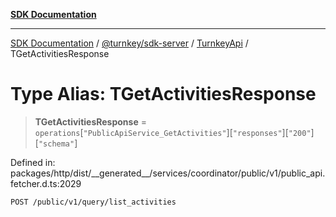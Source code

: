 [**SDK Documentation**](../../../../../README.mdx)

***

[SDK Documentation](../../../../../packages.mdx) / [@turnkey/sdk-server](../../../README.mdx) / [TurnkeyApi](../README.mdx) / TGetActivitiesResponse

# Type Alias: TGetActivitiesResponse

> **TGetActivitiesResponse** = `operations`\[`"PublicApiService_GetActivities"`\]\[`"responses"`\]\[`"200"`\]\[`"schema"`\]

Defined in: packages/http/dist/\_\_generated\_\_/services/coordinator/public/v1/public\_api.fetcher.d.ts:2029

`POST /public/v1/query/list_activities`
